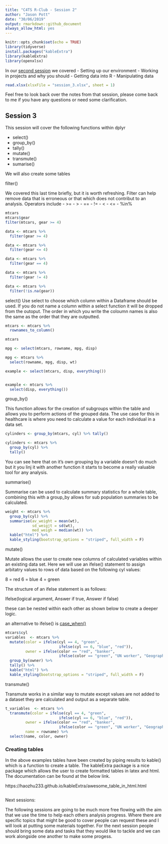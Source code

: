 ```yaml
---
title: "C4TS R-Club - Session 2"
author: "Jason Pott"
date: "30/06/2019"
output: rmarkdown::github_document
always_allow_html: yes
---
```


```r
knitr::opts_chunk$set(echo = TRUE)
library(tidyverse)
install.packages("kableExtra")
library(kableExtra)
library(openxlsx)
```



In our [second session](https://github.com/jasonpott/r4ds/blob/master/02.%20Session%202/session_2.md) we covered - Setting up our environment
- Working in projects and why you should
- Getting data into R
- Manipulating data



```r
read.xlsx(xlsxFile = "session_3.xlsx", sheet = 1)
```


Feel free to look back over the notes from that session, please come back to me if you have any questions or need some clarification.


## Session 3

This session will cover the following functions within dplyr

- select()  
- group_by()  
- tally()  
- mutate()  
- transmute() 
- sumarise()

We will also create some tables



filter()

We covered this last time briefly, but it is worth refreshing. Filter can help remove data that is erroneous or that which does not contribut to an analysis. Operators include
- >=
- >
- ==
- !=
- <
- <=
- %in%

```r
mtcars
mtcars$gear
filter(mtcars, gear >= 4)

data <- mtcars %>% 
  filter(gear >= 4)

data <- mtcars %>% 
  filter(gear <= 4)

data <- mtcars %>% 
  filter(gear == 4)

data <- mtcars %>% 
  filter(gear != 4)

data <- mtcars %>% 
  filter(!is.na(gear))

```


select()
Use select to choose which column within a Dataframe should be used. If you do not name a column within a select function it will be dropped from the outoput. The order in which you write the coloumn names is also the same as the order that they are outputted.

```r
mtcars <- mtcars %>% 
  rownames_to_column()

mtcars

mpg <- select(mtcars, rowname, mpg, disp)

mpg <- mtcars %>% 
  select(rowname, mpg, disp, wt)

example <- select(mtcars, disp, everything())


example <- mtcars %>% 
  select(disp, everything())

```


group_by()

This function allows for the creation of subgroups within the table and allows you to perform actions of the grouped data. The use case for this in healthcare is where you need to calculate a value for each individual in a data set. 

```r
cylinders <- group_by(mtcars, cyl) %>% tally()

cylinders <- mtcars %>% 
  group_by(cyl) %>% 
  tally()

```

You can see here that on it's own grouping by a variable doesn't do much but it you linj it with another function it starts to become a really valuable tool for any analysis.


summarise()

Summarise can be used to calculate summary statistics for a whole table, combining this with a group_by allows for sub population summaries to be calculated.

```r
weight <- mtcars %>% 
  group_by(cyl) %>% 
  summarise(av_weight = mean(wt),
            sd_weigjt = sd(wt),
            med_weigh = median(wt)) %>% 
  kable("html") %>%
  kable_styling(bootstrap_options = "striped", full_width = F)
```

mutate()

Mutate allows the user to create new columns of calculated variables within an existing data set. Here we will use an ifelse() statement to assign arbitatry values to rows of data based on the following cyl values:

8 = red
6 = blue
4 = green

The structure of an ifelse statement is as follows:

Ifelse(logical argument,  Answer if true, Answer if false)

these can be nested within each other as shown below to create a deeper logic.

an alternative to ifelse() is [case_when()](https://dplyr.tidyverse.org/reference/case_when.html)




```r
mtcars$cyl
variables  <- mtcars %>% 
  mutate(color = ifelse(cyl == 4, "green",
                        ifelse(cyl == 6, "blue", "red")),
         owner = ifelse(color == "red", "banker", 
                        ifelse(color == "green", "UN worker", "Geographer"))) %>% 
  group_by(owner) %>% 
  tally() %>% 
  kable("html") %>%
  kable_styling(bootstrap_options = "striped", full_width = F)
```


transmute()

Transmute works in a similar way to mutate except values are not added to a dataset they are calculated and output as a separate table.

```r
t_variables  <- mtcars %>% 
  transmute(color = ifelse(cyl == 4, "green",
                        ifelse(cyl == 6, "blue", "red")),
         owner = ifelse(color == "red", "banker", 
                        ifelse(color == "green", "UN worker", "Geographer")),
         name = rowname) %>% 
  select(name, color, owner)
```


### Creating tables

In the above examples tables have been created by piping results to kable() which is a function to create a table. The kableExtra package is a nice package which allows the user to create formatted tables in latex and html. The documentation can be found at the below link.

https://haozhu233.github.io/kableExtra/awesome_table_in_html.html



```r

```

Next sessions:

The following sessions are going to be much more free flowing with the aim that we use the time to help each others analysis progress. Where there are specific topics that might be good to cover people can request these and I will look at putting some materials together. For the next session people should bring some data and tasks that they would like to tackle and we can work alongside one another to make some progess.